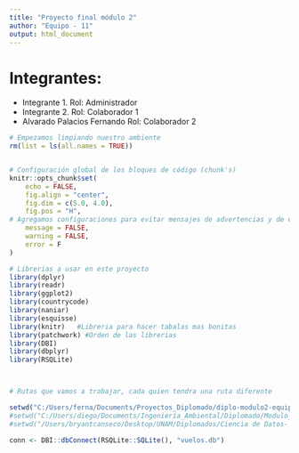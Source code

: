 ```yaml
---
title: "Proyecto final módulo 2"
author: "Equipo - 11"
output: html_document
---
```

# Integrantes:

+ Integrante 1. Rol: Administrador
+ Integrante 2. Rol: Colaborador 1
+ Alvarado Palacios Fernando  Rol: Colaborador 2



```r
# Empezamos limpiando nuestro ambiente
rm(list = ls(all.names = TRUE))


# Configuración global de los bloques de código (chunk's)
knitr::opts_chunk$set(
	echo = FALSE,
	fig.align = "center",
	fig.dim = c(5.0, 4.0),
	fig.pos = "H",
# Agregamos configuraciones para evitar mensajes de advertencias y de errores en el archivo
	message = FALSE,
	warning = FALSE,
	error = F
)

# Librerias a usar en este proyecto 
library(dplyr)
library(readr)
library(ggplot2)
library(countrycode)
library(naniar)
library(esquisse)
library(knitr)   #Libreria para hacer tabalas mas bonitas
library(patchwork) #Orden de las librerias
library(DBI)
library(dbplyr)
library(RSQLite)



# Rutas que vamos a trabajar, cada quien tendra una ruta diferente

setwd("C:/Users/ferna/Documents/Proyectos_Diplomado/diplo-modulo2-equipo-11/Data")
#setwd("C:/Users/diego/Documents/Ingeniería_Ambiental/Diplomado/Modulo_1/Proyecto_M1_P1/colaboracion-git-equipo-11/Data")
#setwd("/Users/bryantcanseco/Desktop/UNAM/Diplomados/Ciencia de Datos- UNAM/colaboracion-git-equipo-11/Data")

```



```r

conn <- DBI::dbConnect(RSQLite::SQLite(), "vuelos.db")

```



















